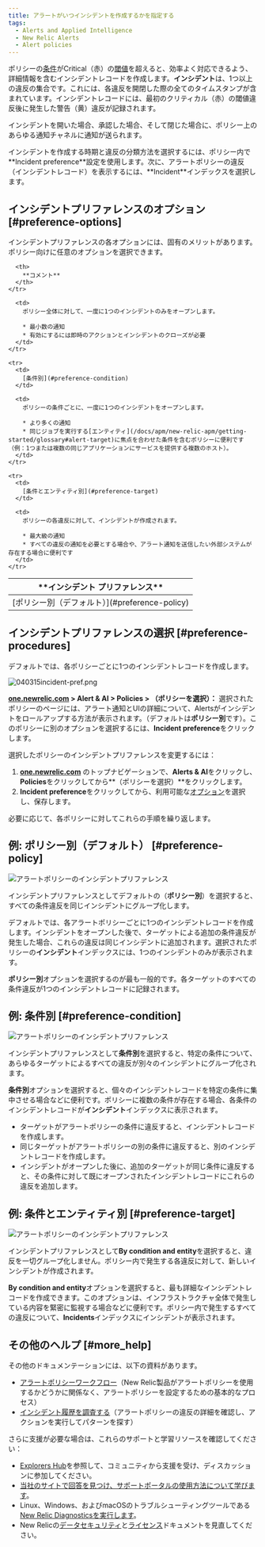 ```yaml
---
title: アラートがいつインシデントを作成するかを指定する
tags:
  - Alerts and Applied Intelligence
  - New Relic Alerts
  - Alert policies
---
```


ポリシーの[条件](/docs/alerts/new-relic-alerts-beta/configuring-alert-policies/define-alert-conditions)がCritical（赤）の[閾値](/docs/alerts/new-relic-alerts-beta/configuring-alert-policies/define-thresholds-trigger-alert)を超えると、効率よく対応できるよう、詳細情報を含むインシデントレコードを作成します。**インシデント**は、1つ以上の違反の集合です。これには、各違反を開閉した際の全てのタイムスタンプが含まれています。インシデントレコードには、最初のクリティカル（赤）の閾値違反後に発生した警告（黄）違反が記録されます。

インシデントを開いた場合、承認した場合、そして閉じた場合に、ポリシー上のあらゆる通知チャネルに通知が送られます。

<Callout variant="tip">
  インシデントを作成する時期と違反の分類方法を選択するには、ポリシー内で**Incident preference**設定を使用します。次に、アラートポリシーの違反（インシデントレコード）を表示するには、**Incident**インデックスを選択します。
</Callout>

## インシデントプリファレンスのオプション [#preference-options]

インシデントプリファレンスの各オプションには、固有のメリットがあります。ポリシー向けに任意のオプションを選択できます。

<Table>
  <thead>
    <tr>
      <th width={200}>
        **インシデント  
        プリファレンス**
      </th>

      <th>
        **コメント**
      </th>
    </tr>
  </thead>

  <tbody>
    <tr>
      <td>
        [ポリシー別（デフォルト）](#preference-policy)
      </td>

      <td>
        ポリシー全体に対して、一度に1つのインシデントのみをオープンします。

        * 最小数の通知
        * 有効にするには即時のアクションとインシデントのクローズが必要
      </td>
    </tr>

    <tr>
      <td>
        [条件別](#preference-condition)
      </td>

      <td>
        ポリシーの条件ごとに、一度に1つのインシデントをオープンします。

        * より多くの通知
        * 同じジョブを実行する[エンティティ](/docs/apm/new-relic-apm/getting-started/glossary#alert-target)に焦点を合わせた条件を含むポリシーに便利です（例：1つまたは複数の同じアプリケーションにサービスを提供する複数のホスト）。
      </td>
    </tr>

    <tr>
      <td>
        [条件とエンティティ別](#preference-target)
      </td>

      <td>
        ポリシーの各違反に対して、インシデントが作成されます。

        * 最大級の通知
        * すべての違反の通知を必要とする場合や、アラート通知を送信したい外部システムが存在する場合に便利です
      </td>
    </tr>
  </tbody>
</Table>

## インシデントプリファレンスの選択 [#preference-procedures]

デフォルトでは、各ポリシーごとに1つのインシデントレコードを作成します。

![040315incident-pref.png](./images/040315incident-pref_0.png "040315incident-pref.png")

**[one.newrelic.com](https://one.newrelic.com) > Alert & AI > Policies > （ポリシーを選択）：** 選択されたポリシーのページには、アラート通知とUIの詳細について、Alertsがインシデントをロールアップする方法が表示されます。（デフォルトは**ポリシー別**です）。このポリシーに別のオプションを選択するには、**Incident preference**をクリックします。

選択したポリシーのインシデントプリファレンスを変更するには：

1. **[one.newrelic.com](https://one.newrelic.com/ "新しいウィンドウにリンクが開きます。")** のトップナビゲーションで、**Alerts & AI**をクリックし、**Policies**をクリックしてから**（ポリシーを選択）**をクリックします。
2. **Incident preference**をクリックしてから、利用可能な[オプション](#preference-options)を選択し、保存します。

必要に応じて、各ポリシーに対してこれらの手順を繰り返します。

## 例: ポリシー別（デフォルト） [#preference-policy]

![アラートポリシーのインシデントプリファレンス](/_onelink_/newrelic/projects/docs/enus2jajp/images/sites/default/files/styles/inline_660px/public/thumbnails/image/example-policy-incident.png?itok=Y57Ez00k "アラートポリシーのインシデントプリファレンス")

インシデントプリファレンスとしてデフォルトの（**ポリシー別**）を選択すると、すべての条件違反を同じインシデントにグループ化します。

デフォルトでは、各アラートポリシーごとに1つのインシデントレコードを作成します。インシデントをオープンした後で、ターゲットによる追加の条件違反が発生した場合、これらの違反は同じインシデントに追加されます。選択されたポリシーの**インシデント**インデックスには、1つのインシデントのみが表示されます。

**ポリシー別**オプションを選択するのが最も一般的です。各ターゲットのすべての条件違反が1つのインシデントレコードに記録されます。

## 例: 条件別 [#preference-condition]

![アラートポリシーのインシデントプリファレンス](/_onelink_/newrelic/projects/docs/enus2jajp/images/sites/default/files/styles/inline_660px/public/thumbnails/image/example-condition-incident.png?itok=mFrakDrK "アラートポリシーのインシデントプリファレンス")

インシデントプリファレンスとして**条件別**を選択すると、特定の条件について、あらゆるターゲットによるすべての違反が別々のインシデントにグループ化されます。

**条件別**オプションを選択すると、個々のインシデントレコードを特定の条件に集中させる場合などに便利です。ポリシーに複数の条件が存在する場合、各条件のインシデントレコードが**インシデント**インデックスに表示されます。

* ターゲットがアラートポリシーの条件に違反すると、インシデントレコードを作成します。
* 同じターゲットがアラートポリシーの別の条件に違反すると、別のインシデントレコードを作成します。
* インシデントがオープンした後に、追加のターゲットが同じ条件に違反すると、その条件に対して既にオープンされたインシデントレコードにこれらの違反を追加します。

## 例: 条件とエンティティ別 [#preference-target]

![アラートポリシーのインシデントプリファレンス](/_onelink_/newrelic/projects/docs/enus2jajp/images/sites/default/files/styles/inline_660px/public/thumbnails/image/example-target-incident.png?itok=Y2GlUUKM "アラートポリシーのインシデントプリファレンス")

インシデントプリファレンスとして**By condition and entity**を選択すると、違反を一切グループ化しません。ポリシー内で発生する各違反に対して、新しいインシデントが作成されます。

**By condition and entity**オプションを選択すると、最も詳細なインシデントレコードを作成できます。このオプションは、インフラストラクチャ全体で発生している内容を緊密に監視する場合などに便利です。ポリシー内で発生するすべての違反について、**Incidents**インデックスにインシデントが表示されます。

## その他のヘルプ [#more_help]

その他のドキュメンテーションには、以下の資料があります。

* [アラートポリシーワークフロー](/docs/alerts/new-relic-alerts-beta/configuring-alert-policies/alert-policy-workflow)（New Relic製品がアラートポリシーを使用するかどうかに関係なく、アラートポリシーを設定するための基本的なプロセス）
* [インシデント履歴を調査する](/docs/alerts/new-relic-alerts-beta/reviewing-alert-incidents/explore-incident-history)（アラートポリシーの違反の詳細を確認し、アクションを実行してパターンを探す）

さらに支援が必要な場合は、これらのサポートと学習リソースを確認してください：

* [Explorers Hub](https://discuss.newrelic.com/)を参照して、コミュニティから支援を受け、ディスカッションに参加してください。
* [当社のサイトで回答を見つけ、サポートポータルの使用方法について学びます](/docs/using-new-relic/welcome-new-relic/get-started/find-help-use-support-portal)。
* Linux、Windows、およびmacOSのトラブルシューティングツールである[New Relic Diagnosticsを実行します](/docs/using-new-relic/cross-product-functions/troubleshooting/new-relic-diagnostics)。
* New Relicの[データセキュリティ](/docs/security)と[ライセンス](/docs/licenses)ドキュメントを見直してください。
